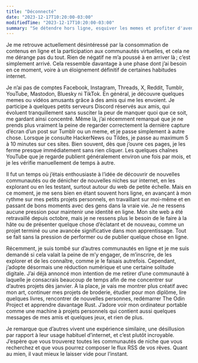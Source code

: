 ```yaml
---
title: "Déconnecté"
date: "2023-12-17T10:20:00-03:00"
modifiedTime: "2023-12-17T10:20:00-03:00"
summary: "Se détendre hors ligne, esquiver les memes et profiter d'aventures réelles !"
---
```


Je me retrouve actuellement désintéressé par la consommation de contenus en ligne et la participation aux communautés virtuelles, et cela ne me dérange pas du tout. Rien de négatif ne m’a poussé à en arriver là ; c’est simplement arrivé. Cela ressemble davantage à une phase dont j’ai besoin en ce moment, voire à un éloignement définitif de certaines habitudes internet.

Je n’ai pas de comptes Facebook, Instagram, Threads, X, Reddit, Tumblr, YouTube, Mastodon, Bluesky ni TikTok. En général, je découvre quelques memes ou vidéos amusants grâce à des amis qui me les envoient. Je participe à quelques petits serveurs Discord réservés aux amis, qui évoluent tranquillement sans susciter la peur de manquer quoi que ce soit, me gardant ainsi concentré. Même là, j’ai récemment remarqué que je ne prends plus vraiment la peine de regarder correctement la dernière capture d’écran d’un post sur Tumblr ou un meme, et je passe simplement à autre chose. Lorsque je consulte HackerNews ou Tildes, je passe au maximum 5 à 10 minutes sur ces sites. Bien souvent, dès que j’ouvre ces pages, je les ferme presque immédiatement sans rien cliquer. Les quelques chaînes YouTube que je regarde publient généralement environ une fois par mois, et je les vérifie manuellement de temps à autre.

Il fut un temps où j’étais enthousiaste à l’idée de découvrir de nouvelles communautés ou de dénicher de nouvelles niches sur internet, en les explorant ou en les testant, surtout autour du web de petite échelle. Mais en ce moment, je me sens bien en étant souvent hors ligne, en avançant à mon rythme sur mes petits projets personnels, en travaillant sur moi-même et en passant de bons moments avec des gens dans la vraie vie. Je ne ressens aucune pression pour maintenir une identité en ligne. Mon site web a été retravaillé depuis octobre, mais je ne ressens plus le besoin de le faire à la hâte ou de présenter quelque chose d’éclatant et de nouveau, comme un projet terminé ou une avancée significative dans mon apprentissage. Tout se fait sans la pression de performer ou de publier quelque chose en ligne.

Récemment, je suis tombé sur d’autres communautés en ligne et je me suis demandé si cela valait la peine de m’y engager, de m’inscrire, de les explorer et de les connaître, comme je le faisais autrefois. Cependant, j’adopte désormais une réduction numérique et une certaine solitude digitale. J’ai déjà annoncé mon intention de me retirer d’une communauté à laquelle je consacrais beaucoup de temps afin de me concentrer sur d’autres projets dès janvier. À la place, je vais me montrer plus créatif avec mon art, continuer mes projets de broderie, étudier pour mon diplôme, lire quelques livres, rencontrer de nouvelles personnes, redémarrer The Odin Project et apprendre davantage Rust. J’adore voir mon ordinateur portable comme une machine à projets personnels qui contient aussi quelques messages de mes amis et quelques jeux, et rien de plus.

Je remarque que d’autres vivent une expérience similaire, une désillusion par rapport à leur usage habituel d’internet, et c’est plutôt incroyable. J’espère que vous trouverez toutes les communautés de niche que vous recherchez et que vous pourrez composer le flux RSS de vos rêves. Quant au mien, il vaut mieux le laisser vide pour l’instant.
